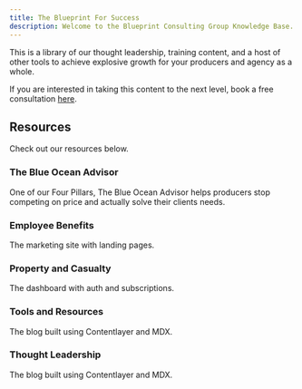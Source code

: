 ```yaml
---
title: The Blueprint For Success
description: Welcome to the Blueprint Consulting Group Knowledge Base.
---
```


This is a library of our thought leadership, training content, and a host of other tools to achieve explosive growth for your producers and agency as a whole.

<Callout>

If you are interested in taking this content to the next level, book a free consultation [here](https://www.prospectingphd.com/).

</Callout>

## Resources

Check out our resources below.

<div className="grid sm:grid-rows-2 gap-4 mt-6">

<Card href="/docs/boa">

### The Blue Ocean Advisor

One of our Four Pillars, The Blue Ocean Advisor helps producers stop competing on price and actually solve their clients needs.

</Card>

<Card href="/docs/marketing">

### Employee Benefits

The marketing site with landing pages.

</Card>

<Card href="/docs/app">

### Property and Casualty

The dashboard with auth and subscriptions.

</Card>

<Card href="/docs/blog">

### Tools and Resources

The blog built using Contentlayer and MDX.

</Card>

<Card href="/docs/blog">

### Thought Leadership

The blog built using Contentlayer and MDX.

</Card>

</div>
